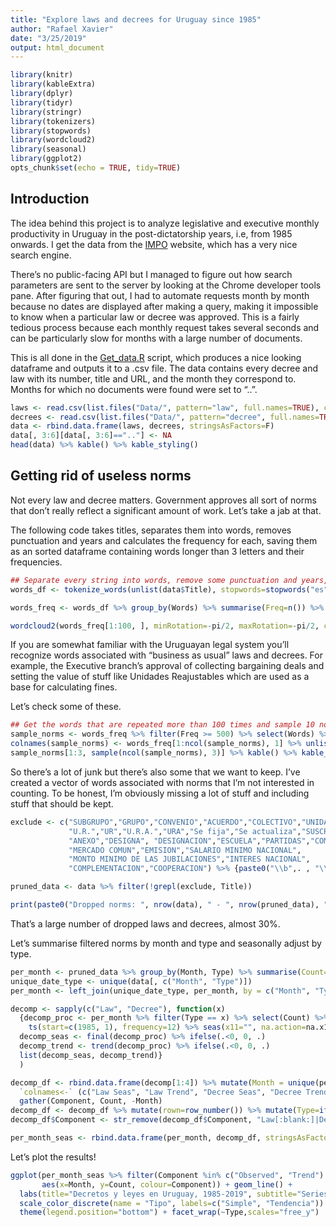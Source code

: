 ```yaml
---
title: "Explore laws and decrees for Uruguay since 1985"
author: "Rafael Xavier"
date: "3/25/2019"
output: html_document
---
```


```r
library(knitr)
library(kableExtra)
library(dplyr)
library(tidyr)
library(stringr)
library(tokenizers)
library(stopwords)
library(wordcloud2)
library(seasonal)
library(ggplot2)
opts_chunk$set(echo = TRUE, tidy=TRUE)
```

## Introduction

The idea behind this project is to analyze legislative and executive monthly productivity in Uruguay in the post-dictatorship years, i.e, from 1985 onwards. I get the data from the [IMPO](https://www.impo.com.uy/cgi-bin/bases/consultaBasesBS.cgi?tipoServicio=3) website, which has a very nice search engine.

There's no public-facing API but I managed to figure out how search parameters are sent to the server by looking at the Chrome developer tools pane. After figuring that out, I had to automate requests month by month because no dates are displayed after making a query, making it impossible to know when a particular law or decree was approved. This is a fairly tedious process because each monthly request takes several seconds and can be particularly slow for months with a large number of documents.

This is all done in the [Get_data.R](https://github.com/rmxavier/volnormativo/blob/IMPO/Get_data.R) script, which produces a nice looking dataframe and outputs it to a .csv file. The data contains every decree and law with its number, title and URL, and the month they correspond to. Months for which no documents were found were set to "..".

```r
laws <- read.csv(list.files("Data/", pattern="law", full.names=TRUE), colClasses=c("Date", rep("character", 5)))
decrees <- read.csv(list.files("Data/", pattern="decree", full.names=TRUE), colClasses=c("Date", rep("character", 5)))
data <- rbind.data.frame(laws, decrees, stringsAsFactors=F)
data[, 3:6][data[, 3:6]==".."] <- NA
head(data) %>% kable() %>% kable_styling()
```

## Getting rid of useless norms

Not every law and decree matters. Government approves all sort of norms that don't really reflect a significant amount of work. Let's take a jab at that.

The following code takes titles, separates them into words, removes punctuation and years and calculates the frequency for each, saving them as an sorted dataframe containing words longer than 3 letters and their frequencies.

```r
## Separate every string into words, remove some punctuation and years, calculate frequency
words_df <- tokenize_words(unlist(data$Title), stopwords=stopwords("es")) %>% unlist() %>% as.data.frame(stringsAsFactors=FALSE) %>% `colnames<-`(c("Words"))

words_freq <- words_df %>% group_by(Words) %>% summarise(Freq=n()) %>% filter(!Words %in% c("n", "ley", "decreto", "reglamentacion", "nº", "art")) %>% arrange(desc(Freq))

wordcloud2(words_freq[1:100, ], minRotation=-pi/2, maxRotation=-pi/2, color="random-dark", fontFamily="Helvetica", fontWeight="normal", size=.4)
```

If you are somewhat familiar with the Uruguayan legal system you'll recognize words associated with "business as usual" laws and decrees. For example, the Executive branch's approval of collecting bargaining deals and setting the value of stuff like Unidades Reajustables which are used as a base for calculating fines.

Let's check some of these.

```r
## Get the words that are repeated more than 100 times and sample 10 norms that match each
sample_norms <- words_freq %>% filter(Freq >= 500) %>% select(Words) %>% unlist() %>% paste0("\\b", ., "\\b") %>% sapply(function(x) str_subset(data$Title, regex(x, ignore_case=TRUE)) %>% sample(10))
colnames(sample_norms) <- words_freq[1:ncol(sample_norms), 1] %>% unlist()
sample_norms[1:3, sample(ncol(sample_norms), 3)] %>% kable() %>% kable_styling()
```

So there's a lot of junk but there's also some that we want to keep. I've created a vector of words associated with norms that I'm not interested in counting. To be honest, I'm obviously missing a lot of stuff and including stuff that should be kept.

```r
exclude <- c("SUBGRUPO","GRUPO","CONVENIO","ACUERDO","COLECTIVO","UNIDAD REAJUSTABLE",
             "U.R.","UR","U.R.A.","URA","Se fija","Se actualiza","SUSCRITO",
             "ANEXO","DESIGNA", "DESIGNACION","ESCUELA","PARTIDAS","COMISION", "MERCOSUR",
             "MERCADO COMUN","EMISION","SALARIO MINIMO NACIONAL",
             "MONTO MINIMO DE LAS JUBILACIONES","INTERES NACIONAL",
             "COMPLEMENTACION","COOPERACION") %>% {paste0("\\b",. , "\\b", collapse="|")}

pruned_data <- data %>% filter(!grepl(exclude, Title))

print(paste0("Dropped norms: ", nrow(data), " - ", nrow(pruned_data), " = ", nrow(data)-nrow(pruned_data)))
```

That's a large number of dropped laws and decrees, almost 30%.

Let's summarise filtered norms by month and type and seasonally adjust by type.

```r
per_month <- pruned_data %>% group_by(Month, Type) %>% summarise(Count=n()) %>% arrange(Type)
unique_date_type <- unique(data[, c("Month", "Type")])
per_month <- left_join(unique_date_type, per_month, by = c("Month", "Type")) %>% mutate(Component = "Observed")

decomp <- sapply(c("Law", "Decree"), function(x)
  {decomp_proc <- per_month %>% filter(Type == x) %>% select(Count) %>% 
    ts(start=c(1985, 1), frequency=12) %>% seas(x11="", na.action=na.x13)
  decomp_seas <- final(decomp_proc) %>% ifelse(.<0, 0, .)
  decomp_trend <- trend(decomp_proc) %>% ifelse(.<0, 0, .)
  list(decomp_seas, decomp_trend)}
  )

decomp_df <- rbind.data.frame(decomp[1:4]) %>% mutate(Month = unique(per_month[, "Month"])) %>% 
  `colnames<-` (c("Law Seas", "Law Trend", "Decree Seas", "Decree Trend", "Month")) %>%
  gather(Component, Count, -Month)
decomp_df <- decomp_df %>% mutate(rown=row_number()) %>% mutate(Type=ifelse(rown<=nrow(decomp_df)/2, "Law", "Decree")) %>% select(-rown)
decomp_df$Component <- str_remove(decomp_df$Component, "Law[:blank:]|Decree[:blank:]")

per_month_seas <- rbind.data.frame(per_month, decomp_df, stringsAsFactors=FALSE)
```

Let's plot the results!

```r
ggplot(per_month_seas %>% filter(Component %in% c("Observed", "Trend") & Month >= "1985-03-01"),
       aes(x=Month, y=Count, colour=Component)) + geom_line() +
  labs(title="Decretos y leyes en Uruguay, 1985-2019", subtitle="Series simples y tendenciales", y="Conteo", x="") +
  scale_color_discrete(name = "Tipo", labels=c("Simple", "Tendencia")) +
  theme(legend.position="bottom") + facet_wrap(~Type,scales="free_y")
```

